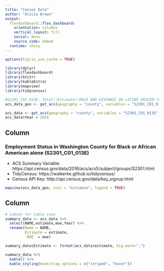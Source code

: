```yaml
---
title: "Census Data"
author: "Alicia Brown"
output: 
  flexdashboard::flex_dashboard:
    orientation: columns
    vertical_layout: fill
    social: menu
    source_code: embed
  runtime: shiny
---
```


```r
options(tigris_use_cache = TRUE)

library(dplyr)
library(flexdashboard)
library(knitr)
library(kableExtra)
library(mapview)
library(tidycensus)

#S2301_C01_013E: Total!!Estimate!!RACE AND HISPANIC OR LATINO ORIGIN!!Black or African American alone
acs_data_geo <- get_acs(geography = "county", variables = "S2301_C01_013E", state = "WA", survey = "acs5", geometry = TRUE, year = 2016, key="1e04bf9ac5bbae0d7060b9cdefeb1ba143752a1e")

acs_data <- get_acs(geography = "county", variables = "S2301_C01_013E", state = "WA", survey = "acs5", geometry = FALSE, year = 2016, key="595eeba40b3b3920afc611dba8aa068b769a51b9")
acs_data$Year = 2016
```

Column {data-width=600}
-----------------------------------------------------------------------

### Employment Status in Washington County for Black or African American alone (S2301_C01_013E)

* ACS Summary Variable: https://api.census.gov/data/2016/acs/acs5/subject/groups/S2301.html
* TidyCensus: https://walkerke.github.io/tidycensus/
* Census API Key: http://api.census.gov/data/key_signup.html

```r
mapview(acs_data_geo, zcol = "estimate", legend = TRUE)
```

Column {data-width=350}
-----------------------------------------------------------------------

```r
# subset for table view
summary_data <- acs_data %>%
  select(NAME,estimate,moe,Year) %>%
  rename(Name = NAME,
         Estimate = estimate,
         `MOE` = moe)

summary_data$Estimate <- format(acs_data$estimate, big.mark=",")

summary_data %>%
  kable() %>%
  kable_styling(bootstrap_options = c("striped", "hover"))
```